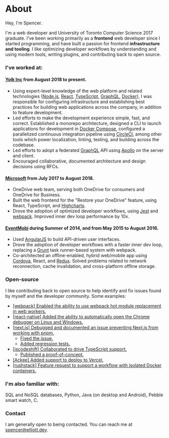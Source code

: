 
<NextSeo title="About" description="About Spencer" />

# About

Hey, I'm Spencer.

I'm a web developer and University of Toronto Computer Science 2017 graduate. I've been working primarily as a **frontend** web developer since I started programming, and have built a passion for frontend **infrastructure and tooling**. I like optimizing developer workflows by understanding and using modern tools, writing plugins, and contributing back to open source.

### I've worked at:

#### [Yolk Inc](https://www.yolk.ai/) from August 2018 to present.

- Using expert-level knowledge of the web platform and related technologies ([Node.js](https://nodejs.org/en/), [React](https://reactjs.org/), [TypeScript](https://www.typescriptlang.org/), [GraphQL](https://graphql.org/), [Docker](https://www.docker.com/)), I was responsible for configuring infrastructure and establishing best practices for building web applications across the company, in addition to feature development.
- Led efforts to make the development experience simple, fast, and correct. Established a monorepo architecture, designed a CLI to launch applications for development in [Docker Compose](https://docs.docker.com/compose/), configured a parallelized continuous integration pipeline using [CircleCI](https://circleci.com/), among other tools which power localization, linting, testing, and building across the codebase.
- Led efforts to adopt a federated [GraphQL](https://graphql.org/) API using [Apollo](https://www.apollographql.com/) on the server and client.
- Encouraged collaborative, documented architecture and design decisions using RFCs.

#### [Microsoft](https://www.microsoft.com/) from July 2017 to August 2018.

- OneDrive web team, serving both OneDrive for consumers and OneDrive for Business.
- Built the web frontend for the "Restore your OneDrive" feature, using React, TypeScript, and [Highcharts](https://www.highcharts.com/).
- Drove the adoption of optimized developer workflows, using [Jest](https://jestjs.io/) and [webpack](https://webpack.js.org/). Improved inner dev loop performance by 10x.

#### [EventMobi](https://www.eventmobi.com/) during Summer of 2014, and from May 2015 to August 2016.

- Used [AngularJS](https://angularjs.org/) to build API-driven user interfaces.
- Drove the adoption of developer workflows with a faster inner dev loop, replacing a [Grunt](https://gruntjs.com/) task runner-based system with webpack.
- Co-architected an offline-enabled, hybrid web/mobile app using [Cordova](https://cordova.apache.org/), React, and [Redux](https://redux.js.org/). Solved problems related to network reconnection, cache invalidation, and cross-platform offline storage.

### Open-source

I like contributing back to open source to help identify and fix issues found by myself and the developer community. Some examples:

- [[webpack] Enabled the ability to use webpack hot module replacement in web workers.](https://github.com/webpack/webpack/pull/1580)
- [[react-native] Added the ability to automatically open the Chrome debugger on Linux and Windows.](https://github.com/facebook/react-native/pull/3394)
- [[next.js] Debugged and documented an issue preventing Next.js from working with pnpm.](https://github.com/vercel/next.js/issues/15616#issuecomment-674557003)
  - [Fixed the issue.](https://github.com/vercel/next.js/pull/16369)
  - [Added regression tests.](https://github.com/vercel/next.js/pull/17882)
- [[jscodeshift] Collaborated to drive TypeScript support.](https://github.com/facebook/jscodeshift/issues/180#issuecomment-443948492)
  - [Published a proof-of-concept.](https://github.com/elliottsj/jscodeshift-typescript-example)
- [[Ackee] Added support to deploy to Vercel.](https://github.com/electerious/Ackee/pull/180)
- [[rushstack] Feature request to support a workflow with isolated Docker containers.](https://github.com/microsoft/rushstack/issues/978)

### I'm also familiar with:

SQL and NoSQL databases, Python, Java (on desktop and Android), Pebble smart watch, C.

### Contact

I am generally open to being contacted. You can reach me at [spencer@elliott.dev](mailto:spencer@elliott.dev).
